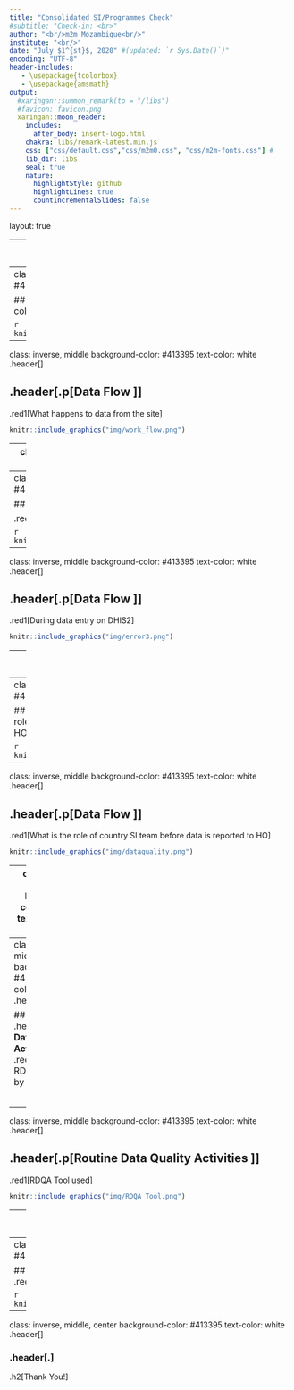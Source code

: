 ```yaml
---
title: "Consolidated SI/Programmes Check"
#subtitle: "Check-in: <br>"
author: "<br/>m2m Mozambique<br/>"
institute: "<br/>"
date: "July $1^{st}$, 2020" #(updated: `r Sys.Date()`)"
encoding: "UTF-8"
header-includes:
   - \usepackage{tcolorbox}
   - \usepackage{amsmath}
output:
  #xaringan::summon_remark(to = "/libs")
  #favicon: favicon.png
  xaringan::moon_reader:
    includes:
      after_body: insert-logo.html
    chakra: libs/remark-latest.min.js
    css: ["css/default.css","css/m2m0.css", "css/m2m-fonts.css"] # 
    lib_dir: libs
    seal: true
    nature:
      highlightStyle: github
      highlightLines: true
      countIncrementalSlides: false
---
```

layout: true


---
class: inverse, middle
background-color: #413395
text-color: white
.header[]

## .header[.p[**Agenda**]]

1.	Data Flow 

2.	Routine Data Quality Activities  

3.	Geolocations updates 

---
class: inverse, middle
background-color: #413395
text-color: white
.header[]
  

## .header[.p[**Data Flow **]]
.red1[How data is collected (Paper, App, DHIS2 etc)]

```r
knitr::include_graphics("img/tools_used1.png")
```


---
class: inverse, middle
background-color: #413395
text-color: white
.header[]
  

## .header[.p[**Data Flow **]]
.red1[What happens to data from the site]

```r
knitr::include_graphics("img/work_flow.png")
```


---
class: inverse, middle
background-color: #413395
text-color: white
.header[]


## .header[.p[**Data Flow **]]
.red1[During data entry on DHIS2]


```r
knitr::include_graphics("img/error1.png")
```

---
class: inverse, middle
background-color: #413395
text-color: white
.header[]


## .header[.p[**Data Flow **]]

.red1[During data entry on DHIS2]


```r
knitr::include_graphics("img/error2a.png")
```

---
class: inverse, middle
background-color: #413395
text-color: white
.header[]


## .header[.p[**Data Flow **]]
.red1[During data entry on DHIS2]

```r
knitr::include_graphics("img/error3.png")
```

---
class: inverse, middle
background-color: #413395
text-color: white
.header[]


## .header[.p[**Data Flow **]]
.red1[During data entry on DHIS2]

```r
knitr::include_graphics("img/error4.png")
```


---
class: inverse, middle
background-color: #413395
text-color: white
.header[]


## .header[.p[**Data Flow **]]
.red1[What is the role of country SI team before data is reported to HO]



```r
knitr::include_graphics("img/datacheck1.png")
```


---
class: inverse, middle
background-color: #413395
text-color: white
.header[]


## .header[.p[**Data Flow **]]
.red1[What is the role of country SI team before data is reported to HO]


```r
knitr::include_graphics("img/dataquality.png")
```

---
class: inverse, middle
background-color: #413395
text-color: white
.header[]


## .header[.p[**Data Flow **]]
.red1[Is there data collected and currently not reported to HO ]



```r
knitr::include_graphics("img/no.png")
```



---
class: inverse, middle
background-color: #413395
text-color: white
.header[]


## .header[.p[**Routine Data Quality Activities **]]
.red1[What are the RDQA steps taken by SI in-country]

<li>RDQA tool was developed  </li><br>

<li>All M&E, Provincial Managers and District Managers were trained  </li><br>

<li>We started to implement in Maputo and some facilities in Zambezia province in December 2019 </li><br>

<li>Our plan was to expand to other provinces and all sites</li><br>

<li>RDQA planned to be conducted quarterly</li><br>


---
class: inverse, middle
background-color: #413395
text-color: white
.header[]


## .header[.p[**Routine Data Quality Activities **]]
.red1[RDQA Tool used]

```r
knitr::include_graphics("img/RDQA_Tool.png")
```


---
class: inverse, middle
background-color: #413395
text-color: white
.header[]


## .header[.p[**Routine Data Quality Activities **]]
.red1[Data Audits and how often they happen]


```r
knitr::include_graphics("img/notyet.jpg")
```

---
class: inverse, middle
background-color: #413395
text-color: white
.header[]


## .header[.p[**Geolocations updates**]]
.red1[Current geolocations]


```r
knitr::include_graphics("img/geolocation1.png")
```


---
class: inverse, middle, center
background-color: #413395
text-color: white
.header[]
  
### .header[.]

.h2[Thank You!]
 


